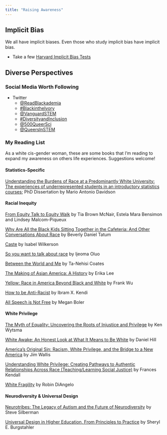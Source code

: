 ```yaml
---
title: "Raising Awareness"
---
```


## Implicit Bias

We all have implicit biases. Even those who study implicit bias have implicit bias. 

- Take a few [Harvard Implicit Bias Tests](https://implicit.harvard.edu/implicit/takeatest.html)



## Diverse Perspectives

### Social Media Worth Following

- Twitter
  - [@ReadBlackademia](https://twitter.com/readblackademia)
  - [#BlackintheIvory](https://twitter.com/hashtag/BlackintheIvory)
  - [@VanguardSTEM](https://twitter.com/VanguardSTEM)
  - [#DiversityandInclusion](https://twitter.com/hashtag/DiversityandInclusion) 
  - [@500QueerSci](https://twitter.com/500QueerSci) 
  - [@QueersInSTEM](https://twitter.com/QueersInSTEM)



### My Reading List

As a white cis-gender woman, these are some books that I'm reading to expand my awareness on others life experiences. Suggestions welcome!

#### Statistics-Specific

[Understanding the Burdens of Race at a Predominantly White University: The experiences of underrepresented students in an introductory statistics courses](http://iase-web.org/documents/dissertations/07.Davidson.Dissertation.pdf); PhD Dissertation by Mario Antonio Davidson

#### Racial Inequity


[From Equity Talk to Equity Walk](https://www.aacu.org/publications-research/publications/equity-talk-equity-walk-expanding-practitioner-knowledge-racial) by Tia Brown McNair, Estela Mara Bensimon and Lindsey Malcom-Piqueux

[Why Are All the Black Kids Sitting Together in the Cafeteria: And Other Conversations About Race](https://www.mprnews.org/story/2017/10/10/why-are-all-the-black-kids-sitting-together-in-the-cafeteria) by Beverly Daniel Tatum

[Caste](https://www.npr.org/2020/08/04/898574852/its-more-than-racism-isabel-wilkerson-explains-america-s-caste-system) by Isabel Wilkerson

[So you want to talk about race](https://www.sealpress.com/titles/ijeoma-oluo/so-you-want-to-talk-about-race/9781580056779/) by Ijeoma Oluo

[Between the World and Me](https://www.penguinrandomhouse.com/books/220290/between-the-world-and-me-by-ta-nehisi-coates/) by Ta-Nehisi Coates

[The Making of Asian America: A History](http://www.erikalee.org/the-making-of-asian-america/) by Erika Lee

[Yellow: Race in America Beyond Black and White](https://www.basicbooks.com/titles/frank-h-wu/yellow/9780465006403/) by Frank Wu

[How to be Anti-Racist](https://www.ibramxkendi.com/how-to-be-an-antiracist) by Ibram X. Kendi

[All Speech is Not Free](https://www.jstor.org/stable/42978376) by Megan Boler


#### White Privilege

[The Myth of Equality: Uncovering the Roots of Injustice and Privilege](https://www.ivpress.com/the-myth-of-equality) by Ken Wytsma

[White Awake: An Honest Look at What It Means to Be White](https://www.ivpress.com/white-awake) by Daniel Hill

[America's Original Sin: Racism, White Privilege, and the Bridge to a New America](https://americasoriginalsin.com/) by Jim Wallis

[Understanding White Privilege: Creating Pathways to Authentic Relationships Across Race (Teaching/Learning Social Justice)](https://www.routledge.com/Understanding-White-Privilege-Creating-Pathways-to-Authentic-Relationships/Kendall/p/book/9780415874274) by Frances Kendall

[White Fragility](https://www.robindiangelo.com/publications/) by Robin DiAngelo


#### Neurodiversity & Universal Design

[Neurotribes: The Legacy of Autism and the Future of Neurodiversity](https://www.penguinrandomhouse.com/books/310415/neurotribes-by-steve-silberman-foreword-by-oliver-sacks/) by Steve Silberman

[Universal Design in Higher Education, From Principles to Practice](https://www.hepg.org/hep-home/books/universal-design-in-higher-education) by Sheryl E. Burgstahler